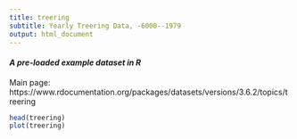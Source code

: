 ```yaml
---
title: treering
subtitle: Yearly Treering Data, -6000--1979
output: html_document
---
```


#### *A pre-loaded example dataset in R*
Main page: https://www.rdocumentation.org/packages/datasets/versions/3.6.2/topics/treering

```r
head(treering)
plot(treering)
```
